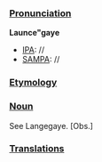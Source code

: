 ===[[Pronunciation]]===

'''Launce"gaye'''
*[[IPA]]: //
*[[SAMPA]]: //
===[[Etymology]]===

===[[Noun]]===

See Langegaye. [Obs.]

===[[Translations]]===